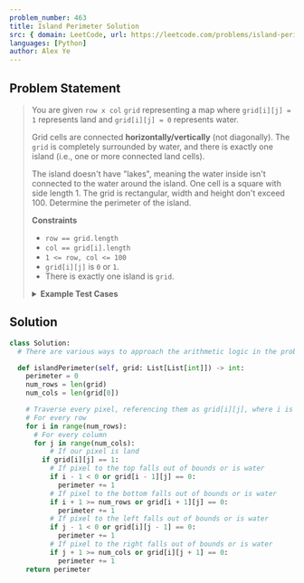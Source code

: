 ```yaml
---
problem_number: 463
title: Island Perimeter Solution
src: { domain: LeetCode, url: https://leetcode.com/problems/island-perimeter/, difficulty: 'Easy' }
languages: [Python]
author: Alex Ye
---
```


## Problem Statement

<blockquote src={frontmatter.src_url}>

You are given `row x col` `grid` representing a map where `grid[i][j] = 1` represents land and `grid[i][j] = 0` represents water.

Grid cells are connected **horizontally/vertically** (not diagonally). The `grid` is completely surrounded by water, and there is exactly one island (i.e., one or more connected land cells).

The island doesn't have "lakes", meaning the water inside isn't connected to the water around the island. One cell is a square with side length 1. The grid is rectangular, width and height don't exceed 100. Determine the perimeter of the island.


**Constraints**

- `row == grid.length`
- `col == grid[i].length`
- `1 <= row, col <= 100`
- `grid[i][j]` is `0` or `1`.
- There is exactly one island is `grid`.


<details>
<summary><strong>Example Test Cases</strong></summary>

**Example 1:**

```
Input: grid = [[0,1,0,0],[1,1,1,0],[0,1,0,0],[1,1,0,0]]
Output: 16
Explanation: The perimeter is the 16 yellow stripes in the image above.
```

**Example 2:**

```
Input: grid = [[1]]
Output: 4
```

**Example 2:**

```
Input: grid = [[1,0]]
Output: 4
```


</details>
</blockquote>


## Solution

```python
class Solution:
  # There are various ways to approach the arithmetic logic in the problem

  def islandPerimeter(self, grid: List[List[int]]) -> int:
    perimeter = 0
    num_rows = len(grid)
    num_cols = len(grid[0])

    # Traverse every pixel, referencing them as grid[i][j], where i is a row and j is a column
    # For every row
    for i in range(num_rows):
      # For every column
      for j in range(num_cols):
          # If our pixel is land
        if grid[i][j] == 1:
          # If pixel to the top falls out of bounds or is water
          if i - 1 < 0 or grid[i - 1][j] == 0:
            perimeter += 1
          # If pixel to the bottom falls out of bounds or is water
          if i + 1 >= num_rows or grid[i + 1][j] == 0:
            perimeter += 1
          # If pixel to the left falls out of bounds or is water
          if j - 1 < 0 or grid[i][j - 1] == 0:
            perimeter += 1
          # If pixel to the right falls out of bounds or is water
          if j + 1 >= num_cols or grid[i][j + 1] == 0:
            perimeter += 1
    return perimeter
```